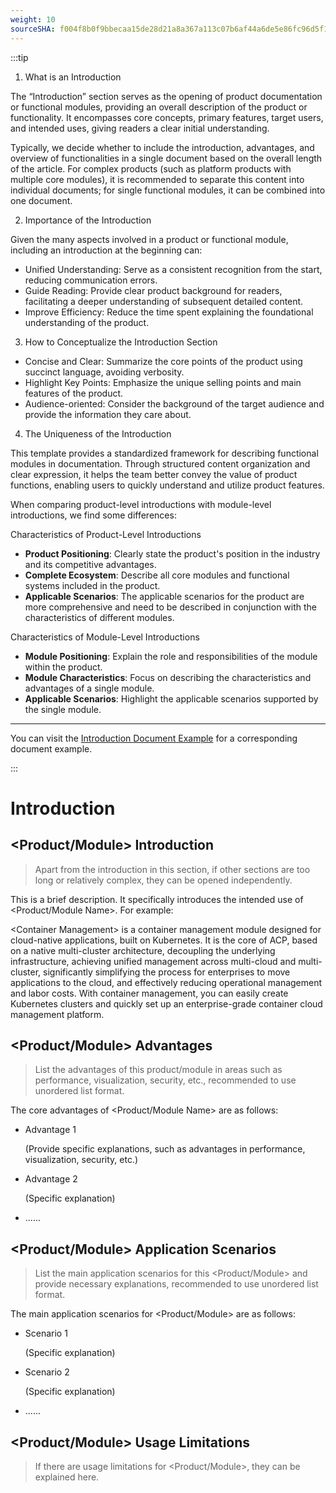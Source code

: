 ```yaml
---
weight: 10
sourceSHA: f004f8b0f9bbecaa15de28d21a8a367a113c07b6af44a6de5e86fc96d5f13741
---
```


:::tip

1. What is an Introduction

The “Introduction” section serves as the opening of product documentation or functional modules, providing an overall description of the product or functionality. It encompasses core concepts, primary features, target users, and intended uses, giving readers a clear initial understanding.

Typically, we decide whether to include the introduction, advantages, and overview of functionalities in a single document based on the overall length of the article. For complex products (such as platform products with multiple core modules), it is recommended to separate this content into individual documents; for single functional modules, it can be combined into one document.

2. Importance of the Introduction

Given the many aspects involved in a product or functional module, including an introduction at the beginning can:

- Unified Understanding: Serve as a consistent recognition from the start, reducing communication errors.
- Guide Reading: Provide clear product background for readers, facilitating a deeper understanding of subsequent detailed content.
- Improve Efficiency: Reduce the time spent explaining the foundational understanding of the product.

3. How to Conceptualize the Introduction Section

- Concise and Clear: Summarize the core points of the product using succinct language, avoiding verbosity.
- Highlight Key Points: Emphasize the unique selling points and main features of the product.
- Audience-oriented: Consider the background of the target audience and provide the information they care about.

4. The Uniqueness of the Introduction

This template provides a standardized framework for describing functional modules in documentation. Through structured content organization and clear expression, it helps the team better convey the value of product functions, enabling users to quickly understand and utilize product features.

When comparing product-level introductions with module-level introductions, we find some differences:

Characteristics of Product-Level Introductions

- **Product Positioning**: Clearly state the product's position in the industry and its competitive advantages.
- **Complete Ecosystem**: Describe all core modules and functional systems included in the product.
- **Applicable Scenarios**: The applicable scenarios for the product are more comprehensive and need to be described in conjunction with the characteristics of different modules.

Characteristics of Module-Level Introductions

- **Module Positioning**: Explain the role and responsibilities of the module within the product.
- **Module Characteristics**: Focus on describing the characteristics and advantages of a single module.
- **Applicable Scenarios**: Highlight the applicable scenarios supported by the single module.

---

You can visit the [Introduction Document Example](https://product-doc-guide.alauda.cn/template/intro/example.html) for a corresponding document example.

:::

# Introduction

## \<Product/Module> Introduction

> Apart from the introduction in this section, if other sections are too long or relatively complex, they can be opened independently.

This is a brief description. It specifically introduces the intended use of \<Product/Module Name>. For example:

\<Container Management> is a container management module designed for cloud-native applications, built on Kubernetes. It is the core of ACP, based on a native multi-cluster architecture, decoupling the underlying infrastructure, achieving unified management across multi-cloud and multi-cluster, significantly simplifying the process for enterprises to move applications to the cloud, and effectively reducing operational management and labor costs. With container management, you can easily create Kubernetes clusters and quickly set up an enterprise-grade container cloud management platform.

## \<Product/Module> Advantages

> List the advantages of this product/module in areas such as performance, visualization, security, etc., recommended to use unordered list format.

The core advantages of \<Product/Module Name> are as follows:

- Advantage 1

  (Provide specific explanations, such as advantages in performance, visualization, security, etc.)

- Advantage 2

  (Specific explanation)

- ......

## \<Product/Module> Application Scenarios

> List the main application scenarios for this \<Product/Module> and provide necessary explanations, recommended to use unordered list format.

The main application scenarios for \<Product/Module> are as follows:

- Scenario 1

  (Specific explanation)

- Scenario 2

  (Specific explanation)

- ......

## \<Product/Module> Usage Limitations

> If there are usage limitations for \<Product/Module>, they can be explained here.
